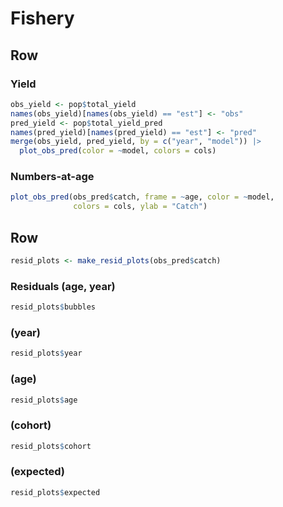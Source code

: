 
Fishery
================================================================================


Row {.tabset}
--------------------------------------------------------------------------------

### Yield

```r

obs_yield <- pop$total_yield
names(obs_yield)[names(obs_yield) == "est"] <- "obs"
pred_yield <- pop$total_yield_pred
names(pred_yield)[names(pred_yield) == "est"] <- "pred"
merge(obs_yield, pred_yield, by = c("year", "model")) |> 
  plot_obs_pred(color = ~model, colors = cols)

```


### Numbers-at-age

```r
plot_obs_pred(obs_pred$catch, frame = ~age, color = ~model, 
              colors = cols, ylab = "Catch")
```


Row {.tabset}
--------------------------------------------------------------------------------

```r
resid_plots <- make_resid_plots(obs_pred$catch)
```

### Residuals (age, year)

```r
resid_plots$bubbles
```

### (year)

```r
resid_plots$year
```

### (age)

```r
resid_plots$age
```

### (cohort)

```r
resid_plots$cohort
```

### (expected)

```r
resid_plots$expected
```


